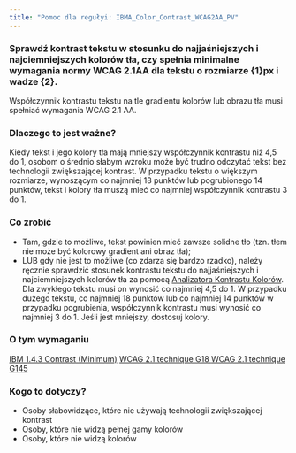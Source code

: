 ```yaml
---
title: "Pomoc dla regułyi: IBMA_Color_Contrast_WCAG2AA_PV"
---
```


<div className="toolHelp">
<Row>
<Column colLg={16} colMd={8} colSm={4} className="toolHead">

### Sprawdź kontrast tekstu w stosunku do najjaśniejszych i najciemniejszych kolorów tła, czy spełnia minimalne wymagania normy WCAG 2.1AA dla tekstu o rozmiarze {1}px i wadze {2}. 


<div id="locLevel"></div>
Współczynnik kontrastu tekstu na tle gradientu kolorów lub obrazu tła musi spełniać wymagania WCAG 2.1 AA.  

</Column>
</Row>
<Row>
<Column colLg={11} colMd={5} colSm={4} className="toolMain">

### Dlaczego to jest ważne?

Kiedy tekst i jego kolory tła mają mniejszy współczynnik kontrastu  niż 4,5 do 1, osobom o średnio słabym wzroku może być trudno odczytać tekst bez technologii zwiększającej kontrast. W przypadku tekstu o większym rozmiarze, wynoszącym co najmniej 18 punktów lub pogrubionego 14 punktów, tekst i kolory tła muszą mieć co najmniej współczynnik kontrastu 3 do 1.

<div id="locSnippet"></div>

### Co zrobić

* Tam, gdzie to możliwe, tekst powinien mieć zawsze solidne tło (tzn. tłem nie może być kolorowy gradient ani obraz tła);
* LUB gdy nie jest to możliwe (co zdarza się bardzo rzadko), należy ręcznie sprawdzić stosunek kontrastu tekstu do najjaśniejszych i najciemniejszych kolorów tła za pomocą [Analizatora Kontrastu Kolorów](https://www.ibm.com/able/toolkit/verify/manual/#color). Dla zwykłego tekstu musi on wynosić co najmniej 4,5 do 1. W przypadku dużego tekstu, co najmniej 18 punktów lub co najmniej 14 punktów w przypadku pogrubienia, współczynnik kontrastu musi wynosić co najmniej 3 do 1. Jeśli jest mniejszy, dostosuj kolory.

</Column>
<Column colLg={5} colMd={3} colSm={4} className="toolLeft">

### O tym wymaganiu

[IBM 1.4.3 Contrast (Minimum)](http://www.ibm.com/able/guidelines/ci162/contrast.html)
[WCAG 2.1 technique G18 ](https://www.w3.org/WAI/WCAG21/Techniques/general/G18)
[WCAG 2.1 technique G145 ](https://www.w3.org/WAI/WCAG21/Techniques/general/G145)

### Kogo to dotyczy?

 * Osoby słabowidzące, które nie używają technologii zwiększającej kontrast 
 * Osoby, które nie widzą pełnej gamy kolorów 
 * Osoby, które nie widzą kolorów

</Column>
</Row>
</div>

